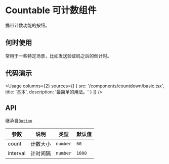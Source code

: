 
# Countable 可计数组件

携带计数功能的按钮。

## 何时使用

常用于一些特定场景，比如发送验证码之后的倒计时。

## 代码演示

<Usage
  columns={2}
  sources={[
    {
      src: '/components/countdown/basic.tsx',
      title: '基本',
      description: '最简单的用法。'
    }
  ]}
/>

## API

继承自[`Button`](https://aisz.dev/components/button)

| 参数     | 说明     | 类型     | 默认值 |
| -------- | -------- | -------- | ------ |
| count    | 计数大小 | `number` | `60`   |
| interval | 计时间隔 | `number` | `1000` |
